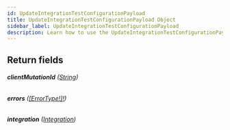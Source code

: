 ```yaml
---
id: UpdateIntegrationTestConfigurationPayload
title: UpdateIntegrationTestConfigurationPayload Object
sidebar_label: UpdateIntegrationTestConfigurationPayload
description: Learn how to use the UpdateIntegrationTestConfigurationPayload Object for Builder's API.
---
```


## Return fields

###### <b>clientMutationId</b> ([String](/self-managed/composer/builder/api/schema/scalar/String.mdx))

###### <b>errors</b> ([[ErrorType!]!](/self-managed/composer/builder/api/schema/object/ErrorType.mdx))

###### <b>integration</b> ([Integration](/self-managed/composer/builder/api/schema/object/Integration.mdx))
